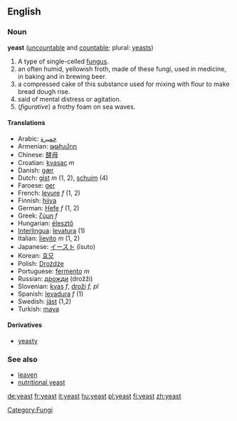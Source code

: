 ==English==
===Noun===
'''yeast''' ([[uncountable]] and [[countable]]; plural: [[yeasts]])

# A type of single-celled [[fungus]].
# an often humid, yellowish froth, made of these fungi, used in medicine, in baking and in brewing beer.
# a compressed cake of this substance used for mixing with flour to make  bread dough rise.
# said of mental distress or agitation. <!--this sounds like an adjective-->
# (''figurative'') a frothy foam on sea waves.

==== Translations ====
*Arabic: [[خميرة]]
*Armenian: [[թթխմոր]]
*Chinese: [[酵母]]
*Croatian: [[kvasac]] ''m''
*Danish: [[gær]]
*Dutch: [[gist]] ''m'' (1, 2), [[schuim]] (4)
*Faroese: [[ger]]
*French: [[levure]] ''f'' (1, 2)
*Finnish: [[hiiva]]
*German: [[Hefe]] ''f'' (1, 2)
*Greek: [[ζύμη]] ''f''
*Hungarian: [[élesztő]]
*[[Interlingua]]: [[levatura]] (1)
*Italian: [[lievito]] ''m'' (1, 2)
*Japanese: [[イースト]] (īsuto)
*Korean: [[효모]]
*Polish: [[Drożdże]]
*Portuguese: [[fermento]] ''m''
*Russian: [[дрожди]] (drožži)
*Slovenian: [[kvas]] ''f'', [[droži]] ''f, pl''
*Spanish: [[levadura]] ''f'' (1)
*Swedish: [[jäst]] (1,2)
*Turkish: [[maya]]

====Derivatives====
*[[yeasty]]

=== See also ===
*[[leaven]]
*[[nutritional yeast]]

[[Category:Fungi]]

[[de:yeast]]
[[fr:yeast]]
[[it:yeast]]
[[hu:yeast]]
[[pl:yeast]]
[[fi:yeast]]
[[zh:yeast]]